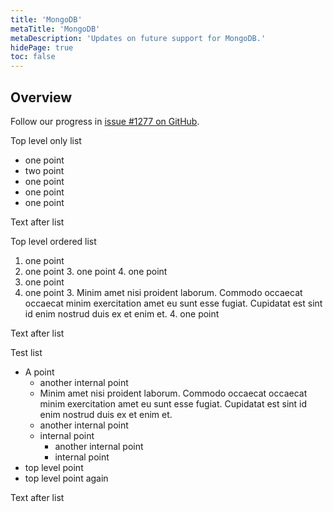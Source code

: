 ```yaml
---
title: 'MongoDB'
metaTitle: 'MongoDB'
metaDescription: 'Updates on future support for MongoDB.'
hidePage: true
toc: false
---
```


## Overview

Follow our progress in [issue #1277 on GitHub](https://github.com/prisma/prisma/issues/1277#issuecomment-624532966).

Top level only list

-   one point
-   two point
-   one point
-   one point
-   one point

Text after list

Top level ordered list

1. one point
2. one point
    3. one point
    4. one point
3. one point
4. one point
    3. Minim amet nisi proident laborum. Commodo occaecat occaecat minim exercitation amet eu sunt esse fugiat. Cupidatat est sint id enim nostrud duis ex et enim et.
    4. one point

Text after list

Test list

-   A point
    -   another internal point
    -   Minim amet nisi proident laborum. Commodo occaecat occaecat minim exercitation amet eu sunt esse fugiat. Cupidatat est sint id enim nostrud duis ex et enim et.
    -   another internal point
    -   internal point
        -   another internal point
        -   internal point
-   top level point
-   top level point again

Text after list
